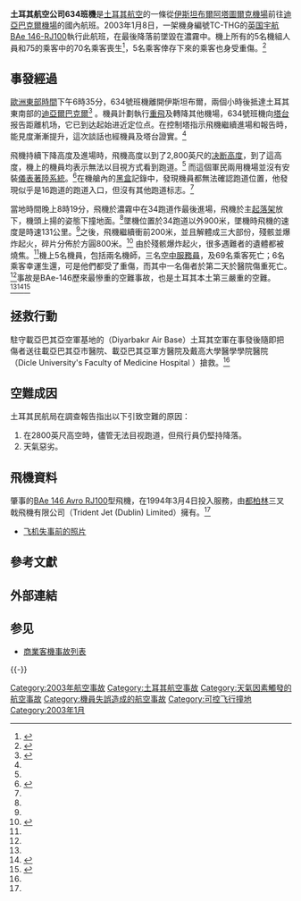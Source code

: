 {{Infobox Airliner accident
|name = 土耳其航空634號班機空難
|image = BAE Systems Avro 146-RJ100, Turkish Airlines AN0143858.jpg
|image_size = 250px
|caption = 涉事客机，2001年摄于[[布達佩斯李斯特·費倫茨國際機場|布達佩斯李斯特·費倫茨國際機場]]
|Date = 2003年1月8日
|Type = [[可控飛行撞地|可控飛行撞地]]，天氣不佳
|Site = [[土耳其|土耳其]][[迪亞巴克爾機場|迪亞巴克爾機場]]附近
|Coordinates = {{Coord|37|53|38|N|040|12|03|E|type:event|display=inline,title}}
|Fatalities = 75
|Injuries = 
|Survivors = 5 
|Origin = [[土耳其|土耳其]][[伊斯坦堡|伊斯坦堡]][[阿塔圖爾克國際機場|阿塔圖爾克國際機場]]
|Destination = 土耳其迪亞巴克爾機場
|Aircraft Type = [[BAe_146|英国宇航BAe 146-RJ100]]
|Operator = [[土耳其航空|土耳其航空]]
|Tail Number = TC-THG
|Passengers = 75
|Crew = 5
|Ship name = ''Konya''
}}

'''土耳其航空公司634班機'''是[[土耳其航空|土耳其航空]]的一條從[[伊斯坦布爾|伊斯坦布爾]][[阿塔圖爾克機場|阿塔圖爾克機場]]前往[[迪亞巴克爾機場|迪亞巴克爾機場]]的國內航班。2003年1月8日，一架機身編號TC-THG的[[BAe_146|英国宇航BAe 146-RJ100]]執行此航班，在最後降落前墜毀在濃霧中。機上所有的5名機組人員和75的乘客中的70名乘客喪生<ref name="asn">{{cite web |url=http://aviation-safety.net/database/record.php?id=20030108-1 |publisher=Aviation Safety Network |title=Aircraft accident description |accessdate=2008-12-28 |archive-date=2013-05-28 |archive-url=https://web.archive.org/web/20130528063612/http://aviation-safety.net/database/record.php?id=20030108-1 |dead-url=no }}</ref>，5名乘客倖存下來的乘客也身受重傷。<ref name="shgm">{{cite web |url=http://www.shgm.gov.tr/kaza/tcthg.htm |publisher=Sivil Havacılık Genel Müdürlüğü |title=Kaza Kırım (TC-THG 08.01.2003) |language=tr |date=2004-10-25 |accessdate=2008-12-28 |archive-date=2008-06-14 |archive-url=https://web.archive.org/web/20080614223608/http://www.shgm.gov.tr/kaza/tcthg.htm |dead-url=no }}</ref>

==事發經過== 
[[歐洲東部時間|歐洲東部時間]]下午6時35分，634號班機離開伊斯坦布爾，兩個小時後抵達土耳其東南部的[[迪亞爾巴克爾|迪亞爾巴克爾]]<ref>{{cite news |url=http://www.cnn.com/2003/WORLD/europe/01/08/turkish.plane.crash/ |publisher=CNN |title=Turkish Airlines plane crashes, 75 dead, 5 survivors |date=2003-01-08 |accessdate=2008-12-29 |archive-date=2016-03-04 |archive-url=https://web.archive.org/web/20160304030833/http://www.cnn.com/2003/WORLD/europe/01/08/turkish.plane.crash/ |dead-url=no }}</ref> 。機員計劃執行[[重飛|重飛]]及轉降其他機場，634號班機向[[塔台|塔台]]报告距離机场{{convert|8|nmi|km|abbr=on}}，它已到达起始进近定位点。在控制塔指示飛機繼續進場和報告時，能見度漸漸提升，這次談話也經機員及塔台證實。<ref name="shgm" />

飛機持續下降高度及進場時，飛機高度以到了2,800英尺的[[决断高度|决断高度]]，到了這高度，機上的機員均表示無法以目視方式看到跑道。<ref name="shgm" /> 而這個軍民兩用機場並沒有安裝[[ILS|儀表著陸系統]]。<ref name="ntv1">{{cite news |url=http://www.ntvmsnbc.com/news/196332.asp |publisher=NTV MSNBC |title=Sadece 10 havalimanında ILS var |date=2003-01-09 |language=tr |accessdate=2008-12-28 |archive-date=2005-11-30 |archive-url=https://web.archive.org/web/20051130032305/http://www.ntvmsnbc.com/news/196332.asp |dead-url=no }}</ref>在機艙內的[[黑匣子|黑盒]]記錄中，發現機員都無法確認跑道位置，他發現似乎是16跑道的跑道入口，但沒有其他跑道标志。<ref name="shgm" />

當地時間晚上8時19分，飛機於濃霧中在34跑道作最後進場，飛機於主[[起落架|起落架]]放下，機頭上揚的姿態下撞地面。<ref name="shgm" />墜機位置於34跑道以外900米，墜機時飛機的速度是時速131公里。<ref name="shgm" />之後，飛機繼續衝前200米，並且解體成三大部份，殘骸並爆炸起火，碎片分佈於方圓800米。<ref name="ntv2">{{cite news |url=http://www.ntvmsnbc.com/news/196264.asp#BODY |publisher=NTV MSNBC |title=Diyarbakır’da THY uçağı düştü |date=2003-01-09 |language=tr |accessdate=2008-12-28 |archive-date=2009-02-18 |archive-url=https://web.archive.org/web/20090218223708/http://www.ntvmsnbc.com/news/196264.asp#BODY |dead-url=no }}</ref> 由於殘骸爆炸起火，很多遇難者的遺體都被燒焦。<ref name="shgm" />機上5名機員，包括兩名機師，三名[[空中服務員|空中服務員]]，及69名乘客死亡；6名乘客幸運生還，可是他們都受了重傷，而其中一名傷者於第二天於醫院傷重死亡。<ref name="shgm" />事故是BAe-146歷來最慘重的空難事故，也是土耳其本土第三嚴重的空難。<ref name="asn" /><ref name="bbc">{{cite news |url=http://news.bbc.co.uk/2/hi/uk_news/scotland/2643023.stm |publisher=BBC |title=Scot killed in Turkey air crash |date=2003-01-09 |accessdate=2008-12-28 |archive-date=2016-09-19 |archive-url=https://web.archive.org/web/20160919145032/http://news.bbc.co.uk/2/hi/uk_news/scotland/2643023.stm |dead-url=no }}</ref><ref>{{cite web |url=http://www.habervitrini.com/haber.asp?id=66974 |publisher=Haber Vitrini |title=Diyarbakır'daki Uçak Kazasında Ölen 75 Kişiden 61'i Teşhis edildi |accessdate=2008-12-29 |deadurl=yes |archiveurl=https://web.archive.org/web/20110720003754/http://www.habervitrini.com/haber.asp?id=66974 |archivedate=2011-07-20 }}</ref>

== 拯救行動 ==
駐守載亞巴其亞空軍基地的（Diyarbakır Air Base）土耳其空軍在事發後隨即把傷者送往載亞巴其亞市醫院、載亞巴其亞軍方醫院及戴高大學醫學學院醫院（Dicle University's Faculty of Medicine Hospital ）搶救。<ref name="ntv2" />

== 空難成因 ==
土耳其民航局在調查報告指出以下引致空難的原因：
# 在2800英尺高空時，儘管无法目视跑道，但飛行員仍堅持降落。
# 天氣惡劣。

== 飛機資料==
肇事的[[BAe_146|BAe 146 Avro RJ100]]型飛機，在1994年3月4日投入服務，由[[都柏林|都柏林]]三叉戟飛機有限公司（Trident Jet (Dublin) Limited）擁有。<ref name="shgm" />
* [http://www.airliners.net/photo/Turkish-Airlines/BAE-Systems-Avro/0143858/L/&sid=a49fd6183b15d87b290b3c2f3f27135c 飞机失事前的照片] {{Wayback|url=http://www.airliners.net/photo/Turkish-Airlines/BAE-Systems-Avro/0143858/L/%26sid%3Da49fd6183b15d87b290b3c2f3f27135c |date=20160305003744 }}

== 參考文獻 ==
{{Reflist|2}}

== 外部連結 ==

== 参见 ==
* [[商業客機事故列表|商業客機事故列表]]

{{-}}
{{2003年航空事故}}

[[Category:2003年航空事故|Category:2003年航空事故]]
[[Category:土耳其航空事故|Category:土耳其航空事故]]
[[Category:天氣因素觸發的航空事故|Category:天氣因素觸發的航空事故]]
[[Category:機員失誤造成的航空事故|Category:機員失誤造成的航空事故]]
[[Category:可控飞行撞地|Category:可控飞行撞地]]
[[Category:2003年1月|Category:2003年1月]]
